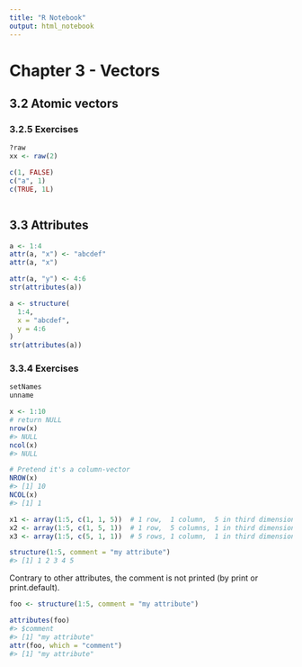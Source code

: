 ```yaml
---
title: "R Notebook"
output: html_notebook
---
```


# Chapter 3 - Vectors

## 3.2 Atomic vectors
### 3.2.5 Exercises
```r
?raw
xx <- raw(2)

```

```r
c(1, FALSE)
c("a", 1)
c(TRUE, 1L)

```

```r

```

## 3.3 Attributes
```r
a <- 1:4
attr(a, "x") <- "abcdef"
attr(a, "x")

attr(a, "y") <- 4:6
str(attributes(a))

a <- structure(
  1:4,
  x = "abcdef",
  y = 4:6
)
str(attributes(a))
```

### 3.3.4 Exercises
```r
setNames
unname
```

```r
x <- 1:10
# return NULL
nrow(x)
#> NULL
ncol(x)
#> NULL

# Pretend it's a column-vector
NROW(x)
#> [1] 10
NCOL(x)
#> [1] 1
```

```r
x1 <- array(1:5, c(1, 1, 5))  # 1 row,  1 column,  5 in third dimension
x2 <- array(1:5, c(1, 5, 1))  # 1 row,  5 columns, 1 in third dimension
x3 <- array(1:5, c(5, 1, 1))  # 5 rows, 1 column,  1 in third dimension
```

```r
structure(1:5, comment = "my attribute")
#> [1] 1 2 3 4 5
```

Contrary to other attributes, the comment is not printed (by print or print.default).

```r
foo <- structure(1:5, comment = "my attribute")

attributes(foo)
#> $comment
#> [1] "my attribute"
attr(foo, which = "comment")
#> [1] "my attribute"
```
















